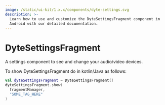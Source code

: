 ```yaml
---
image: /static/ui-kit/1.x.x/components/dyte-settings.svg
description: >-
  Learn how to use and customize the DyteSettingsFragment component in Ospi's
  Android with our detailed documentation.
---
```


# DyteSettingsFragment

A settings component to see and change your audio/video devices.

To show DyteSettingsFragment do in kotlin/Java as follows:

```kotlin
val dyteSettingsFragment = DyteSettingsFragment()
dyteSettingsFragment.show(
  fragmentManager,
  "SOME_TAG_HERE"
)
```

<head>
  <title>Android DyteSettingsFragment</title>
</head>
